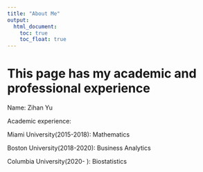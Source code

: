```yaml
---
title: "About Me"
output: 
  html_document:
    toc: true
    toc_float: true
---
```


# This page has my academic and professional experience

Name: Zihan Yu

Academic experience:

Miami University(2015-2018): Mathematics

Boston University(2018-2020): Business Analytics

Columbia University(2020- ): Biostatistics





